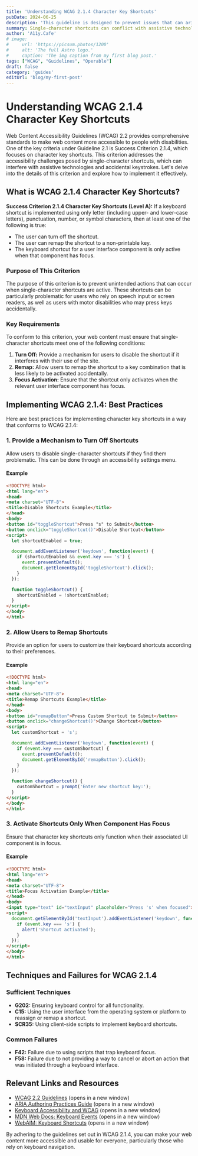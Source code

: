 ```yaml
---
title: 'Understanding WCAG 2.1.4 Character Key Shortcuts'
pubDate: 2024-06-25
description: 'This guideline is designed to prevent issues that can arise from the use of single-character key shortcuts'
summary: Single-character shortcuts can conflict with assistive technologies, such as screen readers, or can be accidentally activated, causing confusion or unintended actions. By providing users with control over these shortcuts, we can improve the accessibility and usability of web content for all users.
author: 'A11y.Cafe'
# image:
#     url: 'https://picsum.photos/1200'
#     alt: 'The full Astro logo.'
#     caption: 'The img caption from my first blog post.'
tags: ["WCAG", "Guidelines", "Operable"]
draft: false
category: 'guides'
editUrl: 'blog/my-first-post'
---
```


# Understanding WCAG 2.1.4 Character Key Shortcuts

Web Content Accessibility Guidelines (WCAG) 2.2 provides comprehensive standards to make web content more accessible to people with disabilities. One of the key criteria under Guideline 2.1 is Success Criterion 2.1.4, which focuses on character key shortcuts. This criterion addresses the accessibility challenges posed by single-character shortcuts, which can interfere with assistive technologies and accidental keystrokes. Let's delve into the details of this criterion and explore how to implement it effectively.

## What is WCAG 2.1.4 Character Key Shortcuts?

**Success Criterion 2.1.4 Character Key Shortcuts (Level A):** If a keyboard shortcut is implemented using only letter (including upper- and lower-case letters), punctuation, number, or symbol characters, then at least one of the following is true:
- The user can turn off the shortcut.
- The user can remap the shortcut to a non-printable key.
- The keyboard shortcut for a user interface component is only active when that component has focus.

### Purpose of This Criterion

The purpose of this criterion is to prevent unintended actions that can occur when single-character shortcuts are active. These shortcuts can be particularly problematic for users who rely on speech input or screen readers, as well as users with motor disabilities who may press keys accidentally.

### Key Requirements

To conform to this criterion, your web content must ensure that single-character shortcuts meet one of the following conditions:

1. **Turn Off:** Provide a mechanism for users to disable the shortcut if it interferes with their use of the site.
2. **Remap:** Allow users to remap the shortcut to a key combination that is less likely to be activated accidentally.
3. **Focus Activation:** Ensure that the shortcut only activates when the relevant user interface component has focus.

## Implementing WCAG 2.1.4: Best Practices

Here are best practices for implementing character key shortcuts in a way that conforms to WCAG 2.1.4:

### 1. Provide a Mechanism to Turn Off Shortcuts

Allow users to disable single-character shortcuts if they find them problematic. This can be done through an accessibility settings menu.

#### Example

```html
<!DOCTYPE html>
<html lang="en">
<head>
<meta charset="UTF-8">
<title>Disable Shortcuts Example</title>
</head>
<body>
<button id="toggleShortcut">Press "s" to Submit</button>
<button onclick="toggleShortcut()">Disable Shortcut</button>
<script>
  let shortcutEnabled = true;

  document.addEventListener('keydown', function(event) {
    if (shortcutEnabled && event.key === 's') {
      event.preventDefault();
      document.getElementById('toggleShortcut').click();
    }
  });

  function toggleShortcut() {
    shortcutEnabled = !shortcutEnabled;
  }
</script>
</body>
</html>
```

### 2. Allow Users to Remap Shortcuts

Provide an option for users to customize their keyboard shortcuts according to their preferences.

#### Example

```html
<!DOCTYPE html>
<html lang="en">
<head>
<meta charset="UTF-8">
<title>Remap Shortcuts Example</title>
</head>
<body>
<button id="remapButton">Press Custom Shortcut to Submit</button>
<button onclick="changeShortcut()">Change Shortcut</button>
<script>
  let customShortcut = 's';

  document.addEventListener('keydown', function(event) {
    if (event.key === customShortcut) {
      event.preventDefault();
      document.getElementById('remapButton').click();
    }
  });

  function changeShortcut() {
    customShortcut = prompt('Enter new shortcut key:');
  }
</script>
</body>
</html>
```

### 3. Activate Shortcuts Only When Component Has Focus

Ensure that character key shortcuts only function when their associated UI component is in focus.

#### Example

```html
<!DOCTYPE html>
<html lang="en">
<head>
<meta charset="UTF-8">
<title>Focus Activation Example</title>
</head>
<body>
<input type="text" id="textInput" placeholder="Press 's' when focused">
<script>
  document.getElementById('textInput').addEventListener('keydown', function(event) {
    if (event.key === 's') {
      alert('Shortcut activated');
    }
  });
</script>
</body>
</html>
```

## Techniques and Failures for WCAG 2.1.4

### Sufficient Techniques

- **G202:** Ensuring keyboard control for all functionality.
- **C15:** Using the user interface from the operating system or platform to reassign or remap a shortcut.
- **SCR35:** Using client-side scripts to implement keyboard shortcuts.

### Common Failures

- **F42:** Failure due to using scripts that trap keyboard focus.
- **F58:** Failure due to not providing a way to cancel or abort an action that was initiated through a keyboard interface.

## Relevant Links and Resources

- [WCAG 2.2 Guidelines](https://www.w3.org/WAI/WCAG22/quickref/) (opens in a new window)
- [ARIA Authoring Practices Guide](https://www.w3.org/WAI/ARIA/apg/) (opens in a new window)
- [Keyboard Accessibility and WCAG](https://webaim.org/techniques/keyboard/) (opens in a new window)
- [MDN Web Docs: Keyboard Events](https://developer.mozilla.org/en-US/docs/Web/API/KeyboardEvent) (opens in a new window)
- [WebAIM: Keyboard Shortcuts](https://webaim.org/resources/shortcuts/) (opens in a new window)

By adhering to the guidelines set out in WCAG 2.1.4, you can make your web content more accessible and usable for everyone, particularly those who rely on keyboard navigation.